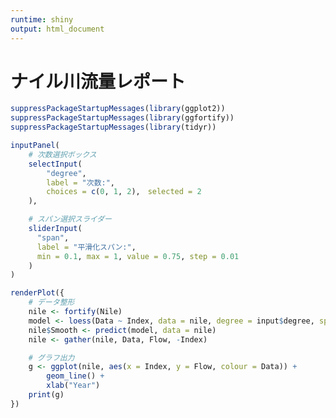 ```yaml
---
runtime: shiny
output: html_document
---
```

# ナイル川流量レポート
```r
suppressPackageStartupMessages(library(ggplot2))
suppressPackageStartupMessages(library(ggfortify))
suppressPackageStartupMessages(library(tidyr))
```
```r
inputPanel(
    # 次数選択ボックス
    selectInput(
        "degree",
        label = "次数:",
        choices = c(0, 1, 2),　selected = 2
    ),

    # スパン選択スライダー
    sliderInput(
      "span",
      label = "平滑化スパン:",
      min = 0.1, max = 1, value = 0.75, step = 0.01
    )
)
```
```r
renderPlot({
    # データ整形
    nile <- fortify(Nile)
    model <- loess(Data ~ Index, data = nile, degree = input$degree, span = input$span)
    nile$Smooth <- predict(model, data = nile)
    nile <- gather(nile, Data, Flow, -Index)

    # グラフ出力
    g <- ggplot(nile, aes(x = Index, y = Flow, colour = Data)) +
        geom_line() +
        xlab("Year")
    print(g)
})
```